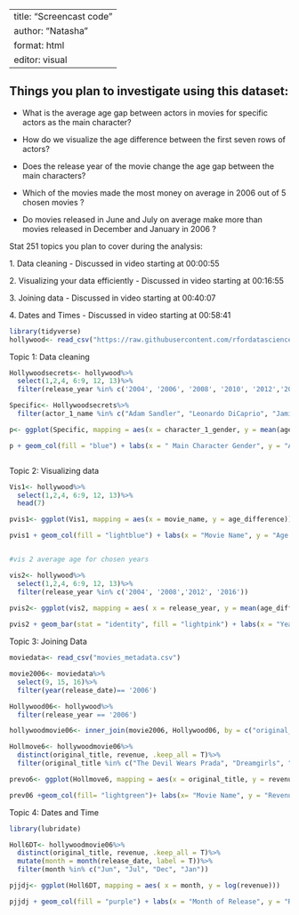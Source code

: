 
---
title: "Screencast code"
author: "Natasha"
format: html
editor: visual
---

## Things you plan to investigate using this dataset:

-    What is the average age gap between actors in movies for specific actors as the main character?

```{=html}
<!-- -->
```
-   How do we visualize the age difference between the first seven rows of actors?

-    Does the release year of the movie change the age gap between the main characters?

-    Which of the movies made the most money on average in 2006 out of 5 chosen movies ?

-    Do movies released in June and July on average make more than movies released in December and January in 2006 ?

Stat 251 topics you plan to cover during the analysis:


1\. Data cleaning - Discussed in video starting at 00:00:55

2\. Visualizing your data efficiently - Discussed in video starting at 00:16:55

3\. Joining data - Discussed in video starting at 00:40:07

4\. Dates and Times - Discussed in video starting at 00:58:41


```r
library(tidyverse)
hollywood<- read_csv("https://raw.githubusercontent.com/rfordatascience/tidytuesday/master/data/2023/2023-02-14/age_gaps.csv")


```

Topic 1: Data cleaning

```r
Hollywoodsecrets<- hollywood%>%
  select(1,2,4, 6:9, 12, 13)%>%
  filter(release_year %in% c('2004', '2006', '2008', '2010', '2012','2014','2016','2018'))

Specific<- Hollywoodsecrets%>%
  filter(actor_1_name %in% c("Adam Sandler", "Leonardo DiCaprio", "Jamie Foxx", "Tom Cruise", "Hugh Jackman", "Keira Knightley", "Cameron Diaz", "Anne Hathaway", "Mila Kunis", "Julian Moore"))

p<- ggplot(Specific, mapping = aes(x = character_1_gender, y = mean(age_difference)))

p + geom_col(fill = "blue") + labs(x = " Main Character Gender", y = "Average Age Difference", title = "Average Age Differences of Main Character by Gender")



```

Topic 2: Visualizing data

```r

Vis1<- hollywood%>%
  select(1,2,4, 6:9, 12, 13)%>%
  head(7)

pvis1<- ggplot(Vis1, mapping = aes(x = movie_name, y = age_difference))

pvis1 + geom_col(fill = "lightblue") + labs(x = "Movie Name", y = "Age Difference", title = "Age difference for the first 7 movies") + theme(axis.text.x = element_text(angle = 45, hjust = 1))


#vis 2 average age for chosen years

vis2<- hollywood%>%
  select(1,2,4, 6:9, 12, 13)%>%
  filter(release_year %in% c('2004', '2008','2012', '2016'))

pvis2<- ggplot(vis2, mapping = aes( x = release_year, y = mean(age_difference)))
               
pvis2 + geom_bar(stat = "identity", fill = "lightpink") + labs(x = "Year", y = "Average age", title = "Year of Movie Release and Average Age Difference")
```

Topic 3: Joining Data

```r

moviedata<- read_csv("movies_metadata.csv")

movie2006<- moviedata%>%
  select(9, 15, 16)%>%
  filter(year(release_date)== '2006')

Hollywood06<- hollywood%>%
  filter(release_year == '2006')

hollywoodmovie06<- inner_join(movie2006, Hollywood06, by = c("original_title" = "movie_name"))

Hollmove6<- hollywoodmovie06%>%
  distinct(original_title, revenue, .keep_all = T)%>%
  filter(original_title %in% c("The Devil Wears Prada", "Dreamgirls", "Last Holiday", "The Lake House", "Accepted"))

prevo6<- ggplot(Hollmove6, mapping = aes(x = original_title, y = revenue))

prev06 +geom_col(fill= "lightgreen")+ labs(x= "Movie Name", y = "Revenue", title = "Movie Name and revenue 2006")


```

Topic 4: Dates and Time

```r

library(lubridate)

Holl6DT<- hollywoodmovie06%>%
  distinct(original_title, revenue, .keep_all = T)%>%
  mutate(month = month(release_date, label = T))%>%
  filter(month %in% c("Jun", "Jul", "Dec", "Jan"))

pjjdj<- ggplot(Holl6DT, mapping = aes( x = month, y = log(revenue)))

pjjdj + geom_col(fill = "purple") + labs(x = "Month of Release", y = "Revenue", title = "Month of movie release and revenue")
```

